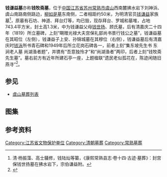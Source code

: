 {{文物保护单位
| 级别 = 省级
| 省区市 = 江苏省
| 图片 = Tomb of Qian Qianyi 04 2014-10.JPG
| 说明 = 石亭
| 名称 = 钱谦益·[[柳如是墓|柳如是]]墓
| 编号 = 419（第五批）
| 分类 = 古墓葬
| 时代 = 清
| 所在 = [[苏州市|苏州市]][[常熟市|常熟市]]
| 登录 = 2002年10月
}}
'''钱谦益墓'''亦称'''钱牧斋墓'''，位于[[中国|中国]][[江苏省|江苏省]][[苏州|苏州]][[常熟市|常熟市]][[虞山_(常熟)|虞山]]西南麓拂水岩下刘神浜、虞山南路南侧路边，[[柳如是墓|柳如是墓]]东南侧，二者相距约50米，为明清官员[[钱谦益|钱谦益]]家族墓<ref>清·杨振藻、高士鸃修，钱陆灿等纂，《康熙常熟县志·卷十四·古迹·墓葬》：封宫保钱世扬墓在拂水岩下，宗伯谦益附。</ref>，原墓有石坊、神道、拜台灯等，均已毁，现存拜台、罗城和墓堆，占地743.4平方米，封土高1.3米，中为钱谦益父母[[钱世扬|钱世扬]]、顾氏墓，后有清嘉庆二十四年（1819）所立墓碑，上刻“朙赠光禄大夫宫保礼部尚书景行钱公之墓”，钱谦益墓在其昭位（左侧），钱谦益子上安、孙锦城墓在其穆位（右侧），钱谦益墓后有清嘉庆时[[钱泳|钱泳]]所书青石碑和1949年后所立花岗石碑各一，前者上刻“集东坡先生书 东涧老人墓 尚湖渔者题”，并镌有“吾意独怜才”和“尚湖渔者”两印，后者上刻“钱牧斋先生墓”。墓右前方有近年所建石亭一座，上题楹联“遗民老似孤花在，陈迹闲随旧燕寻”<ref>{{cite web|url=http://news.idoican.com.cn/chsrb/html/2008-10/30/content_16713264.htm|title=《活地图：带你拜谒名人墓》|accessdate=2014-10-25|work=冯碧珩|publisher=常熟日报|deadurl=yes|archiveurl=https://web.archive.org/web/20141025132558/http://news.idoican.com.cn/chsrb/html/2008-10/30/content_16713264.htm|archivedate=2014-10-25}}</ref>。
== 参见 ==
*[[虞山墓葬列表|虞山墓葬列表]]
== 图集 ==
{{gallery
|File:Tomb of Qian Qianyi 01 2014-10.JPG|新建神道
|File:Tomb of Qian Qianyi 02 2014-10.JPG|罗城及墓堆
|File:Tomb of Qian Qianyi 03 2014-10.JPG|钱世扬、顾氏墓碑
}}
== 参考资料 ==
{{reflist|2}}

{{commons|Category:Tomb of Qian Qianyi}}
{{苏州市境内的江苏省文物保护单位}}
{{DEFAULTSORT:Qianqianyi}}
[[Category:江苏省文物保护单位|Category:江苏省文物保护单位]]
[[Category:清朝墓葬|Category:清朝墓葬]]
[[Category:常熟墓葬|Category:常熟墓葬]]
